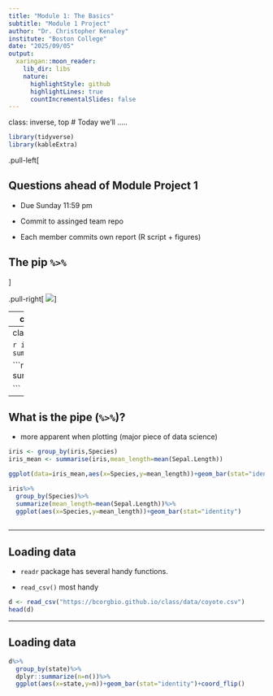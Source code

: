 ```yaml
---
title: "Module 1: The Basics"
subtitle: "Module 1 Project"
author: "Dr. Christopher Kenaley"
institute: "Boston College"
date: "2025/09/05"
output:
  xaringan::moon_reader:
    lib_dir: libs
    nature:
      highlightStyle: github
      highlightLines: true
      countIncrementalSlides: false
---
```

class: inverse, top
# Today we'll .....
```r
library(tidyverse)
library(kableExtra)
```

.pull-left[



## Questions ahead of Module Project 1 

  - Due Sunday 11:59 pm
  
  - Commit to assinged team repo
  
  - Each member commits own report (R script + figures)

## The pip ` %>%`
]

.pull-right[
![](https://www.citypng.com/public/uploads/preview/question-mark-red-vector-icon-symbol-png-701751694963817cwj1swemtb.png)
]


---
class: inverse, top
<!-- slide 1 -->
## What is the pipe (`%>%`)?

- comes from the `magrittr` package

- loaded automatically with the super package `tidyverse`

- makes code concise:
  * streamlining many operations into fewer LOC
  
  * reduces repetitive tasks


```r
iris <- group_by(iris,Species)
summarise(iris,mean_length=mean(Sepal.Length))
```

---
class: inverse, top
<!-- slide 1 -->
## What is the pipe (`%>%`)?

```r
iris <- group_by(iris,Species)
summarise(iris,mean_length=mean(Sepal.Length))
```


```r
iris%>%
  group_by(Species)%>%
  summarize(mean_length=mean(Sepal.Length))
  
```


---

## What is the pipe (`%>%`)?

- more apparent when plotting (major piece of data science)

```r
iris <- group_by(iris,Species)
iris_mean <- summarise(iris,mean_length=mean(Sepal.Length))

ggplot(data=iris_mean,aes(x=Species,y=mean_length))+geom_bar(stat="identity")

```



```r
iris%>%
  group_by(Species)%>%
  summarize(mean_length=mean(Sepal.Length))%>%
  ggplot(aes(x=Species,y=mean_length))+geom_bar(stat="identity")
  
```


---

## Loading data

- `readr` package has several handy functions.

- `read_csv()` most handy

```r
d <- read_csv("https://bcorgbio.github.io/class/data/coyote.csv")
head(d)
```

---

## Loading data


```r
d%>%
  group_by(state)%>%
  dplyr::summarize(n=n())%>%
  ggplot(aes(x=state,y=n))+geom_bar(stat="identity")+coord_flip()
  
```





